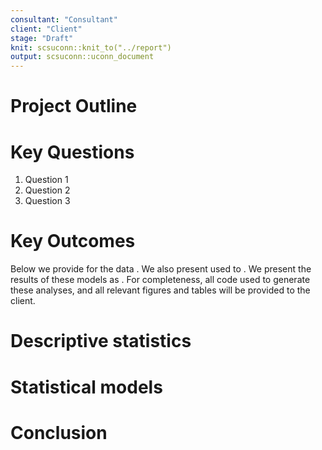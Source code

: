 ```yaml
---
consultant: "Consultant"
client: "Client"
stage: "Draft"
knit: scsuconn::knit_to("../report")
output: scsuconn::uconn_document
---
```


<!----------------------------------------------------------------->
# Project Outline
<!-- Brief description of the project, data collected, and goals -->

<!----------------------------------------------------------------->
# Key Questions

  1. Question 1
  1. Question 2
  1. Question 3

<!----------------------------------------------------------------->
# Key Outcomes

Below we provide \textbf{descriptive statistics} for the data <!-- add description-->. We also present \textbf{statistical models} used to <!-- add description-->. We present the results of these models as <!-- add description (for example: estimated margnial means, i.e., means ajusted for other variables in
the models)-->. For completeness, all code used to generate these analyses, and all relevant figures and tables will be provided to the client.

<!----------------------------------------------------------------->
# Descriptive statistics

<!----------------------------------------------------------------->
# Statistical models

<!----------------------------------------------------------------->
# Conclusion


  
